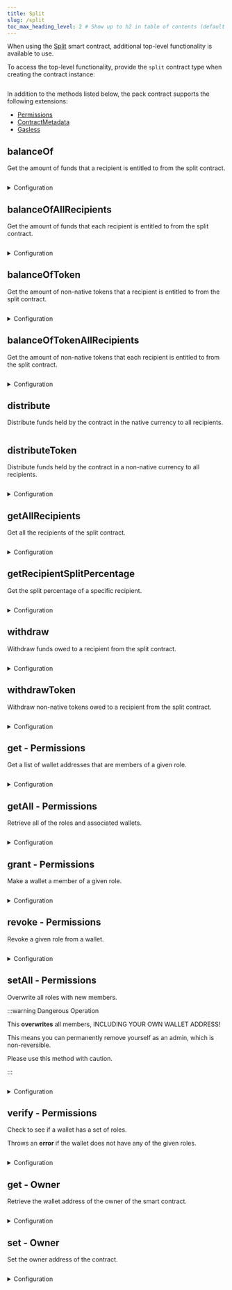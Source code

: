 ---
title: Split
slug: /split
toc_max_heading_level: 2 # Show up to h2 in table of contents (default is up to h3)
---

When using the [Split](https://thirdweb.com/thirdweb.eth/Split) smart contract, additional top-level functionality is available to use.

To access the top-level functionality, provide the `split` contract type when creating the contract instance:

```csharp

```

In addition to the methods listed below, the pack contract supports the following extensions:

- [Permissions](/typescript/sdk.permissions)
- [ContractMetadata](/typescript/sdk.contractmetadata)
- [Gasless](/typescript/sdk.gasless)

## balanceOf

Get the amount of funds that a recipient is entitled to from the split contract.

```csharp

```

<details>
    <summary>Configuration</summary>
    <div>

#### address

The wallet address to check the balance of.

Must be a `string`.

### Return Value

The balance of the recipient.

```csharp

```

</div>
</details>

## balanceOfAllRecipients

Get the amount of funds that each recipient is entitled to from the split contract.

```csharp

```

<details>
    <summary>Configuration</summary>
    <div>

### Return Value

Returns an object where each recipient address is a key and the value is the balance of that recipient.

```csharp

```

</div>
</details>

## balanceOfToken

Get the amount of non-native tokens that a recipient is entitled to from the split contract.

```csharp

```

<details>
    <summary>Configuration</summary>
    <div>

#### address

The wallet address to check the balance of.

Must be a `string`.

### Return Value

The balance of the recipient.

```csharp

```

</div>
</details>

## balanceOfTokenAllRecipients

Get the amount of non-native tokens that each recipient is entitled to from the split contract.

```csharp

```

<details>
    <summary>Configuration</summary>
    <div>

### Return Value

Returns an object where each recipient address is a key and the value is the balance of that recipient.

```csharp

```

</div>
</details>

## distribute

Distribute funds held by the contract in the native currency to all recipients.

```csharp

```

## distributeToken

Distribute funds held by the contract in a non-native currency to all recipients.

```csharp

```

<details>
    <summary>Configuration</summary>
    <div>

#### tokenContractAddress

The address of the token contract to distribute.

Must be a `string`.

</div>
</details>

## getAllRecipients

Get all the recipients of the split contract.

```csharp

```

<details>
    <summary>Configuration</summary>
    <div>

### Return Value

```csharp

```

</div>
</details>

## getRecipientSplitPercentage

Get the split percentage of a specific recipient.

```csharp

```

<details>
    <summary>Configuration</summary>
    <div>

#### address

The wallet address of the recipient to check the split percentage of.

Must be a `string`.

### Return Value

Returns the split percentage of the recipient.

```csharp

```

</div>
</details>

## withdraw

Withdraw funds owed to a recipient from the split contract.

```csharp

```

<details>
    <summary>Configuration</summary>
    <div>

#### address

The wallet address of the recipient to withdraw funds for.

Must be a `string`.

</div>
</details>

## withdrawToken

Withdraw non-native tokens owed to a recipient from the split contract.

```csharp

```

<details>
    <summary>Configuration</summary>
    <div>

#### address

The wallet address of the recipient to withdraw funds for.

Must be a `string`.

#### tokenContractAddress

The address of the token contract to withdraw.

Must be a `string`.

</div>
</details>

## get - Permissions

Get a list of wallet addresses that are members of a given role.

```csharp

```

<details>
    <summary>Configuration</summary>
    <div>

#### role

The name of the role.

Must be a `string`.

```csharp

```

### Return Value

An array of `string`s representing the wallet addresses associated with the given role.

```csharp

```

</div>
</details>

## getAll - Permissions

Retrieve all of the roles and associated wallets.

```csharp

```

<details>
    <summary>Configuration</summary>
    <div>

### Return Value

An object containing role names as keys and an array of wallet addresses as the value.

```csharp

```

</div>
</details>

## grant - Permissions

Make a wallet a member of a given role.

```csharp

```

<details>
    <summary>Configuration</summary>
    <div>

#### role

The name of the role to grant.

Must be a `string`.

```csharp

```

#### wallet

The wallet address to assign the role to.

Must be a `string`.

```csharp

```

</div>
</details>

## revoke - Permissions

Revoke a given role from a wallet.

```csharp

```

<details>
    <summary>Configuration</summary>
    <div>

#### role

The name of the role to revoke.

Must be a `string`.

```csharp

```

#### wallet

The wallet address to remove the role from.

Must be a `string`.

```csharp

```

</div>
</details>

## setAll - Permissions

Overwrite all roles with new members.

:::warning Dangerous Operation

This **overwrites** all members, INCLUDING YOUR OWN WALLET ADDRESS!

This means you can permanently remove yourself as an admin, which is non-reversible.

Please use this method with caution.

:::

```csharp

```

<details>
    <summary>Configuration</summary>
    <div>

#### roles

An object containing role names as keys and an array of wallet addresses as the value.

```csharp

```

</div>
</details>

## verify - Permissions

Check to see if a wallet has a set of roles.

Throws an **error** if the wallet does not have any of the given roles.

```csharp

```

<details>
    <summary>Configuration</summary>
    <div>

#### roles

An array of roles to check.

Must be an array of `string`s.

```csharp

```

#### wallet

The wallet address to check.

Must be a `string`.

```csharp

```

</div>
</details>

## get - Owner

Retrieve the wallet address of the owner of the smart contract.

```csharp

```

<details>
    <summary>Configuration</summary>
    <div>

### Return Value

A `string` representing the owner&rsquo;s wallet address.

```csharp

```

</div>
</details>

## set - Owner

Set the owner address of the contract.

```csharp

```

<details>
    <summary>Configuration</summary>
    <div>

#### owner

The wallet address of the new owner.

Must be a `string`.

```csharp

```

</div>
</details>
